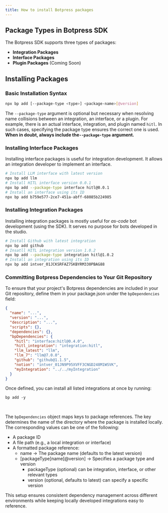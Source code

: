 ```yaml
---
title: How to install Botpress packages
---
```


## Package Types in Botpress SDK

The Botpress SDK supports three types of packages:

* **Integration Packages**
* **Interface Packages**
* **Plugin Packages** (Coming Soon)

## Installing Packages

### Basic Installation Syntax

```bash
npx bp add [--package-type <type>] <package-name>[@version]
```

The `--package-type` argument is optional but necessary when resolving name collisions between an integration, an interface, or a plugin. For example, there is an actual interface, integration, and plugin named `hitl`. In such cases, specifying the package type ensures the correct one is used. **When in doubt, always include the`--package-type` argument.**

### Installing Interface Packages

Installing interface packages is useful for integration development. It allows an integration developer to implement an interface.

```bash
# Install LLM interface with latest version
npx bp add llm
# Install HITL interface version 0.0.1
npx bp add --package-type interface hitl@0.0.1
# Install an interface using its ID
npx bp add b759e577-2ce7-451a-abff-68085b224985
```

### Installing Integration Packages

Installing integration packages is mostly useful for *as-code* bot development (using the SDK). It serves no purpose for bots developed in the studio.

```bash
# Install Github with latest integration
npx bp add github
# Insatll HITL integration version 1.0.2
npx bp add --package-type integration hitl@1.0.2
# Install an integration using its ID
npx bp add intver_01JCKSRFAZ7SKBYRM330PBAG88
```

### Committing Botpress Dependencies to Your Git Repository

To ensure that your project's Botpress dependencies are included in your Git repository, define them in your package.json under the `bpDependencies` field:

```json json
{
  "name": "...",
  "version": "...",
  "description": "...",
  "scripts": {},
  "dependencies": {},
  "bpDependencies": {
    "hitl": "interface:hitl@0.4.0",
    "hitl_integration": "integration:hitl",
    "llm_latest": "llm",
    "llm_7": "llm@7.0.0",
    "github": "github@1.1.5",
    "notion": "intver_01JN9P95XVFF3CNGD248M1WSVK",
    "myIntegration": "../../myIntegration"
  }
}
```

Once defined, you can install all listed integrations at once by running:

```shell sh
bp add -y
```

<br />

The `bpDependencies` object maps keys to package references. The key determines the name of the directory where the package is installed locally. The corresponding values can be one of the following:

* A package ID
* A file path (e.g., a local integration or interface)
* A formatted package reference:
  * name → The package name (defaults to the latest version)
  * \[packageType]name\[@version] → Specifies a package type and version
    * packageType (optional) can be integration, interface, or other relevant types
    * version (optional, defaults to latest) can specify a specific version

This setup ensures consistent dependency management across different environments while keeping locally developed integrations easy to reference.
